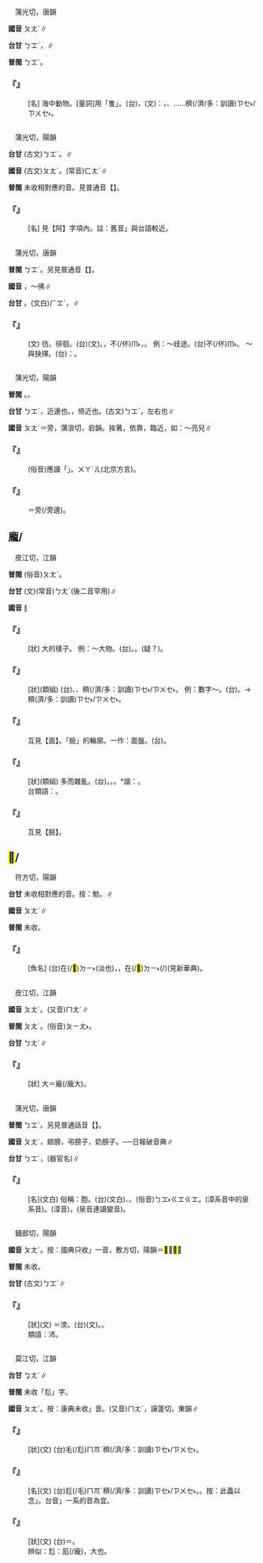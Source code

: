 
=={{ruby|螃|ㄆㄤˊ}}==

　蒲光切，唐韻

'''國音''' <rt>ㄆㄤˊ</rt>∥

'''台甘''' <rt>ㄅㆲˊ</rt>{{ruby|。|ㄇㆦˊ}}，{{ruby|毛|ㄇㆦˊ}}{{ruby|蟹|ㄏㆤ˫}}∥

'''普閩''' <rt>ㄅㆲˊ</rt>。

    

==='''『{{ruby|螃|ㄆㄤˊ}}{{ruby|蟹|ㄒㄧㄝˋ}}』'''===
: [名] 海中動物。[量詞]用「隻」。(台){{ruby|螃|ㄅㆲˊ}}{{ruby|蟹|ㄏㆤ˫}}，(文){{ruby|俗|ㄒㄧㆦㆶ ͘}}{{ruby|稱|ㄑㄧㄥ}}：{{ruby|毛|ㄇㆦˊ}}{{ruby|蟹|ㄏㆤ˫}}，{{ruby|蟳|ㄐㄧㆬˊ/ㄒㄧㆬˊ}}、{{ruby|<mark>&#xf9059;</mark>|ㄑㄧㆷ ͘}}{{ruby|仔|ㄚ}}……{{ruby|種|ㄐㄧㄥˋ}}{{ruby|類|ㄌㄨㄧ˫}}穧(/濟/多：訓讀)<rt>ㄗㆤ˫/ㄗㄨㆤ˫</rt>。
    

=={{ruby|房|ㄆㄤˊ}}==

　蒲光切，陽韻

'''台甘''' (古文)<rt>ㄅㆲˊ</rt>。{{ruby|(語)|ㄅㄤˊ}}{{ruby|、|ㄅㆦˊ}}∥

'''國音''' (古文)<rt>ㄆㄤˊ</rt>。(常音)<rt>ㄈㄤˊ</rt>∥

'''普閩''' 未收相對應的音。見普通音【{{ruby|房|ㄈㄤˊ}}】。

    

==='''『{{ruby|阿|ㄜ}}{{ruby|房|ㄆㄤˊ}}{{ruby|宮|ㄍㄨㄥ}}』'''===
: [名] 見【阿】字項內。註：舊音{{ruby|「|ㄆㄤˊ}}」與台語較近。
    

=={{ruby|彷|ㄆㄤˊ}}==

　蒲光切，唐韻

'''普閩''' <rt>ㄅㆲˊ</rt>。另見普通音【{{ruby|彷|ㄈㄤˇ}}】。

'''國音''' {{ruby|(文)|ㄆㄤˊ}}{{ruby|。|ㄈㄤˇ}}，～彿∥

'''台甘''' {{ruby|(文)|ㄅㆲˊ}}。(文白)<rt>ㄏㆲˋ</rt>，{{ruby|彷|ㄏㆲˋ}}{{ruby|彿|ㄏㄨㆵ}}∥

    

==='''『{{ruby|彷|ㄆㄤˊ}}{{ruby|徨|ㄏㄨㄤˊ}}』'''===
: (文) 彷{{ruby|徉|ㄧㄤˊ}}。徘徊。(台){{ruby|彷|ㄅㆲˊ}}{{ruby|徨|ㄏㆲˊ}}(文)。{{ruby|行|ㄍㄧㆩˊ}}{{ruby|來|·ㄌㄞˊ}}{{ruby|行|ㄍㄧㆩˊ}}{{ruby|去|·ㄎㄧ˪}}，不(/伓)<rt>ㆬ˫</rt>{{ruby|知|ㄗㄞ}}{{ruby|<mark>&#xffa49;</mark>|ㆠㆤㆷ/ㆠㄨㆤㆷ}}{{ruby|行|ㄍㄧㆩˊ}}{{ruby|對|ㄉㄨㄧ˪}}{{ruby|底|ㄉㄜˋ}}{{ruby|位|ㄨㄧ˫}}{{ruby|去|ㄎㄧ˪}}，{{ruby|想|ㄒㄧㆧ˫/ㄒㄧㆫ˫}}{{ruby|<mark>&#xffa45;</mark>|ㆠㆤ˫/ㆠㄨㆤ˫}}{{ruby|確|ㄎㄚㆶ}}{{ruby|定|ㄉㄧㄥ˫}}。 例：～歧途。(台){{ruby|到|ㄍㄠ˪}}{{ruby|雙|ㄒㄧㄤ}}{{ruby|叉|ㄘㆤ}}{{ruby|路|ㄌㆦ˫}}不(/伓)<rt>ㆬ˫</rt>{{ruby|知|ㄗㄞ}}{{ruby|去|·ㄎㄧ˪}}{{ruby|向|ㄏㄧㆲ˪}}。 ～與抉擇。(台){{ruby|像|ㄑㄧㆫ˫/ㄑㄧㆧ˫}}{{ruby|講|ㄍㆲˋ}}{{ruby|→|ㄍㆲ}}：{{ruby|進|ㄐㄧㄣ˪}}{{ruby|退|ㄊㆤ˪/ㄊㄨㆤ˪}}{{ruby|兩|ㄌㄧㆲˋ}}{{ruby|難|ㄌㄢˊ}}{{ruby|之|ㄐㄧ}}{{ruby|間|ㄍㄢ}}。
    

=={{ruby|傍|ㄆㄤˊ}}==

　蒲光切，陽韻

'''普閩''' {{ruby|(文)|ㄅㆲ˫}}。{{ruby|(白)|ㄅㆭ˫}}。

'''台甘''' <rt>ㄅㆲˊ</rt>，近邊也。{{ruby|(文)|ㄅㆲ˫}}，倚近也。(古文)<rt>ㄅㆲˋ</rt>，左右也∥

'''國音''' <rt>ㄆㄤˊ</rt>＝旁{{ruby|。|ㄅㄤˋ}}，蒲浪切，宕韻。挨著，依靠{{ruby|。|ㄅㄤ}}，臨近，如：～亮兒∥

    

==='''『{{ruby|傍|ㄆㄤˊ}}{{ruby|晚|ㄨㄢˇ}}』'''===
:  (俗音)應讀「{{ruby|傍|ㄅㄤˋ}}{{ruby|晚|ㄨㄢˇ}}」。{{ruby|傍|ㄅㄤ}}{{ruby|晚|ㄨㄢˇ}}{{ruby|兒|ㄦ}}{{ruby|→|ㄅㄤ}}<rt>ㄨㄚˊ</rt><rt>ㄦ</rt>(北京方言)。
    

==='''『{{ruby|傍|ㄆㄤˊ}}』'''===
:  ＝旁(/旁邊)。
    

==龐/{{ruby|<mark>&#xf91cd;</mark>|ㄆㄤˊ}}==

　皮江切，江韻

'''普閩''' (俗音)<rt>ㄆㄤˊ</rt>。

'''台甘''' (文)(常音)<rt>ㄅㄤˊ</rt>{{ruby|。|ㄌㄧㆲˊ}}{{ruby|。|ㄌㄧㄥˊ}}(後二音罕用)∥

'''國音''' {{ruby|(文)|ㄆㄤˊ}}∥

    

==='''『{{ruby|龐|ㄆㄤˊ}}{{ruby|然|ㄖㄢˊ}}』'''===
: [狀] 大的樣子。 例：～大物。(台){{ruby|真|ㄐㄧㄣ}}{{ruby|大|ㄉㄨㄚ˫}}{{ruby|奓|ㄏㄞ}}{{ruby|丌|ㆤ}}{{ruby|物|ㄇㆭㆷ ͘/ㄇㄧㆷ ͘}}。{{ruby|大|ㄉㄨㄚ}}{{ruby|碩|ㄒㄧㆤㆶ}}{{ruby|→|ㄒㄧㄚㆶ ͘}}。{{ruby|碩|ㄒㄧㄚㆶ ͘}}{{ruby|態|ㄊㄞˋ}}{{ruby|大|ㄉㄨㄚ˫}}(疑？)。
    

==='''『{{ruby|龐|ㄆㄤˊ}}{{ruby|大|ㄉㄚˋ}}』'''===
: [狀](類組) (台){{ruby|形|ㄏㄧㄥˊ}}{{ruby|容|ㄧㆲˊ}}{{ruby|形|ㄏㄧㄥˊ}}{{ruby|體|ㄊㆤˋ}}、{{ruby|數|ㄙㆦ˪}}{{ruby|量|ㄌㄧㆲ˫}}{{ruby|真|ㄐㄧㄣ}}{{ruby|大|ㄉㄨㄚ˫}}、{{ruby|真|ㄐㄧㄣ}}穧(/濟/多：訓讀)<rt>ㄗㆤ˫/ㄗㄨㆤ˫</rt>。  例：數字～。(台){{ruby|數|ㄙㆦ˪}}{{ruby|字|ㄌㄧ˫/ㆢㄧ˫}}{{ruby|真|ㄐㄧㄣ}}{{ruby|大|ㄉㄨㄚ˫}}。→{{ruby|真|ㄐㄧㄣ}}穧(濟/多：訓讀)<rt>ㄗㆤ˫/ㄗㄨㆤ˫</rt>。
    

==='''『{{ruby|面|ㄇㄧㄢˋ}}{{ruby|龐|ㄆㄤˊ}}』'''===
:  互見【面】。「臉」的輪廓。一作：面盤。(台){{ruby|面|ㆠㄧㄣ˫}}{{ruby|形|ㄏㄧㄥˊ}}。
    

==='''『{{ruby|龐|ㄆㄤˊ}}{{ruby|雜|ㄗㄚˊ}}』'''===
: [狀](類組) 多而雜亂。(台){{ruby|雜|ㄗㄚㆴ ͘}}{{ruby|亂|ㄌㄨㄢ˫}}{{ruby|丌|ㆤ}}{{ruby|款|ㄎㄨㄢˋ}}。{{ruby|亂|ㄌㄨㄢ˫}}{{ruby|吵|ㄘㄠ}}{{ruby|吵|ㄘㄠ}}。{{ruby|無|ㆠㄜˊ}}{{ruby|體|ㄊㆤˋ}}{{ruby|統|ㄊㆲˋ}}。{{ruby|雜|ㄗㄚㆴ ͘}}{{ruby|湊|ㄗㆦ˪}}{{ruby|→|ㄘㄜ˪}}*諧：{{ruby|脞|ㄘㄜ˪}}。
:台類語：{{ruby|叢|ㄘㆲˊ}}{{ruby|脞|ㄘㄜ˪}}。
:
    

==='''『{{ruby|臉|ㄌㄧㄢˇ}}{{ruby|龐|ㄆㄤˊ}}』'''===
:  互見【臉】。
    

==<mark>&#xf906f;</mark>/{{ruby|魴|ㄆㄤˊ}}==

　符方切，陽韻

'''台甘''' 未收相對應的音。按：魴{{ruby|(文)|ㄏㆲ}}。{{ruby|(語)|ㄏㄤ}}∥

'''國音''' <rt>ㄆㄤˊ</rt>∥

'''普閩''' 未收。

    

==='''『{{ruby|<mark>&#xf906f;</mark>|ㄆㄤˊ}}{{ruby|<mark>&#xf906e;</mark>|ㄆㄧˊ}}』'''===
: [魚名] (台){{ruby|生|ㄒㄧㄥ}}{{ruby|活|ㄨㄚㆷ ͘}}在(/<mark>&#xf9853;</mark>)<rt>ㄉㄧ˫</rt>{{ruby|<mark>&#xf8f75;</mark>|ㄐㄧㆩˋ}}(淡也){{ruby|水|ㄗㄨㄧˋ}}，{{ruby|形|ㄏㄧㄥˊ}}{{ruby|體|ㄊㆤˋ}}{{ruby|親|ㄑㄧㄣ}}{{ruby|像|ㄑㄧㆧ˫/ㄑㄧㆫ˫}}{{ruby|鯽|ㄐㄧㆵ}}{{ruby|仔|ㄚ}}{{ruby|魚|ㄏㄧˊ/ㄏㄨˊ}}，{{ruby|卵|ㄋㆭ˫}}{{ruby|生|ㄙㆥ/ㄒㆪ}}在(/<mark>&#xf9853;</mark>)<rt>ㄉㄧ˫</rt>{{ruby|蚌|ㄅㄤ˫}}(/{{ruby|蚶|ㄏㆰ}}){{ruby|殼|ㄎㄚㆶ}}{{ruby|內|ㄌㄞ˫}}{{ruby|面|ㆠㄧㄣ˫}}(見新華典)。
    

=={{ruby|厖|ㄆㄤˊ}}==

　皮江切，江韻

'''國音''' <rt>ㄆㄤˊ</rt>。(又音)<rt>ㄇㄤˊ</rt>∥

'''普閩''' <rt>ㄆㄤˊ</rt>。(俗音)<rt>ㄆㄧㄤ˫</rt>。

'''台甘''' <rt>ㄅㄤˊ</rt>∥

    

==='''『{{ruby|厖|ㄆㄤˊ}}』'''===
: [狀] 大＝龐(/龐大)。
    

=={{ruby|膀|ㄆㄤˊ}}==

　蒲光切，唐韻

'''普閩''' <rt>ㄅㆲˊ</rt>。另見普通話音【{{ruby|膀|ㄅㄤ}}】。

'''國音''' <rt>ㄆㄤˊ</rt>{{ruby|。|ㄅㄤˇ}}，翅膀{{ruby|。|ㄅㄤˋ}}，弔膀子{{ruby|。|ㄆㄤ}}，奶膀子。──日報破音典∥

'''台甘''' <rt>ㄅㆲˊ</rt>，{{ruby|膀|ㄅㆲˊ}}{{ruby|胱|ㄍㆲ}}(器官名)∥

    

==='''『{{ruby|膀|ㄆㄤˊ}}{{ruby|胱|ㄍㄨㄤ}}』'''===
: [名](文白) 俗稱：{{ruby|尿|ㄙㄨㄟ}}胞。(台)(文白){{ruby|膀|ㄅㆲˊ}}{{ruby|胱|ㄍㆲ}}、{{ruby|尿|ㄌㄧㄜ˫/ㆢㄧㄜ˫}}{{ruby|帕|ㄆㆤ˪}}。(俗音)<rt>ㄅㆲ˫</rt><rt>ㄍㆲ</rt>{{ruby|或|ㄆㆲ˫}}<rt>ㄍㆲ</rt>。(漳系音中的泉系音)。{{ruby|膀|ㄅㆲˊ}}(漳音)，{{ruby|膀|ㄅㆲ˫}}(泉音連讀變音)。
    

=={{ruby|雱|ㄆㄤˊ}}==

　鋪郎切，陽韻

'''國音''' <rt>ㄆㄤˊ</rt>。按：國典只收{{ruby|「|ㄆㄤˊ}}」一音{{ruby|。|ㄈㄤ}}，敷方切，陽韻＝<mark>&#xf91cc;</mark>，<mark>&#xf91cb;</mark>∥

'''普閩''' 未收。

'''台甘''' (古文)<rt>ㄅㆲˊ</rt>{{ruby|、|ㄏㆲ}}∥

    

==='''『{{ruby|雱|ㄆㄤˊ}}』'''===
: [狀](文) ＝滂。(台)(文){{ruby|雱|ㄅㆲˊ}}。{{ruby|雪|ㄙㆤㆷ}}{{ruby|落|ㄌㄜㆷ ͘}}{{ruby|真|ㄐㄧㄣ}}{{ruby|大|ㄉㄨㄚ˫}}{{ruby|丌|ㆤ}}{{ruby|款|ㄎㄨㄢˋ}}。
:類語：沛。
:
    

=={{ruby|尨|ㄆㄤˊ}}==

　莫江切，江韻

'''台甘''' <rt>ㆠㄤˊ</rt>∥

'''普閩''' 未收「尨」字。

'''國音''' <rt>ㄆㄤˊ</rt>。按：康典未收{{ruby|「|ㄆㄤˊ}}」音。(又音)<rt>ㄇㄤˊ</rt>，謨蓬切，東韻∥

    

==='''『{{ruby|尨|ㄆㄤˊ}}{{ruby|然|ㄖㄢˊ}}』'''===
: [狀](文) (台)毛(/尨)<rt>ㄇㆭˊ</rt>{{ruby|真|ㄐㄧㄣ}}穧(/濟/多：訓讀)<rt>ㄗㆤ˫/ㄗㄨㆤ˫</rt>{{ruby|真|ㄐㄧㄣ}}{{ruby|長|ㄉㆭˊ}}{{ruby|蓬|ㄆㆲ˫}}{{ruby|蓬|ㄆㆲ˫}}{{ruby|丌|ㆤ}}{{ruby|款|ㄎㄨㄢˋ}}。
    

==='''『{{ruby|尨|ㄆㄤˊ}}』'''===
: [名](文) (台)尨(/毛)<rt>ㄇㆭˊ</rt>穧(/濟/多：訓讀)<rt>ㄗㆤ˫/ㄗㄨㆤ˫</rt>{{ruby|更|ㄍㄧㄥ˪}}{{ruby|→|ㄍㄜ˪}}{{ruby|→|ㄍㄜㆷ}}{{ruby|長|ㄉㆭˊ}}{{ruby|丌|ㆤ}}{{ruby|狗|ㄍㄠˋ}}。{{ruby|毿|ㄙㆰ˪}}{{ruby|毛|ㄇㆦ/ㄇㆭˊ}}{{ruby|狗|ㄍㄠˋ}}。按：此義以念{{ruby|「|ㄇㄤˊ}}{{ruby|、|ㄇㄥˊ}}」。台音{{ruby|「|ㆠㄤˊ}}{{ruby|、|ㄇㆭˊ}}」一系的音為宜。
    

==='''『{{ruby|尨|ㄆㄤˊ}}{{ruby|雜|ㄗㄚˊ}}』'''===
: [狀](文) (台){{ruby|禽|ㄎㄧㆬˊ}}{{ruby|獸|ㄒㄧㄨ˪}}{{ruby|丌|ㆤ}}{{ruby|尨|ㆠㄤˊ}}{{ruby|襯|ㄘㆰ˪}}{{ruby|幾|ㄍㄨㄧˋ}}{{ruby|若|ㄋㄚ˫}}{{ruby|色|ㄒㄧㆤㆶ}}{{ruby|丌|ㆤ}}{{ruby|款|ㄎㄨㄢˋ}}＝{{ruby|龐|ㄅㄤˊ}}{{ruby|雜|ㄗㄚㆴ ͘}}。
:辨似：尨：厖(/龐)，大也。
:
    
